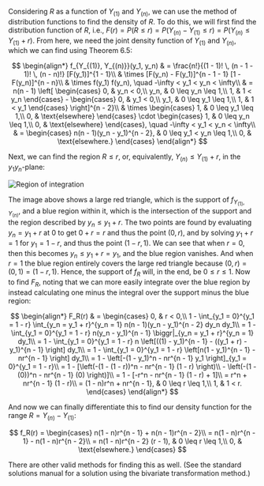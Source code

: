 Considering $R$ as a function of $Y_{(1)}$ and $Y_{(n)}$, we can use the method of distribution functions to find the density of $R$.
To do this, we will first find the distribution function of $R$, i.e., $F(r) = P(R \leq r) = P(Y_{(n)} - Y_{(1)} \leq r) = P(Y_{(n)} \leq Y_{(1)} + r)$.
From here, we need the joint density function of $Y_{(1)}$ and $Y_{(n)}$, which we can find using Theorem 6.5:

$$
\begin{align*}
    f_{Y_{(1)}, Y_{(n)}}(y_1, y_n) & = \frac{n!}{(1 - 1)! \, (n - 1 - 1)! \, (n - n)!} [F(y_1)]^{1 - 1}\\
    & \times [F(y_n) - F(y_1)]^{n - 1 - 1} [1 - F(y_n)]^{n - n}\\
    & \times f(y_1) f(y_n), \quad -\infty < y_1 < y_n < \infty\\
    & = n(n - 1) \left[
    \begin{cases}
        0, & y_n < 0,\\
        y_n, & 0 \leq y_n \leq 1,\\
        1, & 1 < y_n
    \end{cases} -
    \begin{cases}
        0, & y_1 < 0,\\
        y_1, & 0 \leq y_1 \leq 1,\\
        1, & 1 < y_1
    \end{cases} \right]^{n - 2}\\
    & \times
    \begin{cases}
        1, & 0 \leq y_1 \leq 1,\\
        0, & \text{elsewhere}
    \end{cases} \cdot
    \begin{cases}
        1, & 0 \leq y_n \leq 1,\\
        0, & \text{elsewhere}
    \end{cases}, \quad -\infty < y_1 < y_n < \infty\\
    & =
    \begin{cases}
        n(n - 1)(y_n - y_1)^{n - 2}, & 0 \leq y_1 < y_n \leq 1,\\
        0, & \text{elsewhere.}
    \end{cases}
\end{align*}
$$

Next, we can find the region $R \leq r$, or, equivalently, $Y_{(n)} \leq Y_{(1)} + r$, in the $y_1 y_n$-plane:

![Region of integration](../../../images/solutions/chapter-6-solutions/ex-6-89-roi.png)

The image above shows a large red triangle, which is the support of $f_{Y_{(1)}, Y_{(n)}}$, and a blue region within it, which is the intersection of the support and the region described by $y_n \leq y_1 + r$.
The two points are found by evaluating $y_n = y_1 + r$ at $0$ to get $0 + r = r$ and thus the point $(0, r)$, and by solving $y_1 + r = 1$ for $y_1 = 1 - r$, and thus the point $(1 - r, 1)$.
We can see that when $r = 0$, then this becomes $y_n \leq y_1 + r = y_1$, and the blue region vanishes.
And when $r = 1$ the blue region entirely covers the large red triangle because $(0, r) = (0, 1) = (1 - r, 1)$.
Hence, the support of $f_R$ will, in the end, be $0 \leq r \leq 1$.
Now to find $F_R$, noting that we can more easily integrate over the blue region by instead calculating one minus the integral over the support minus the blue region:

$$
\begin{align*}
    F_R(r) & =
    \begin{cases}
        0, & r < 0,\\
        1 - \int_{y_1 = 0}^{y_1 = 1 - r} \int_{y_n = y_1 + r}^{y_n = 1} n(n - 1)(y_n - y_1)^{n - 2} dy_n dy_1\\
        = 1 - \int_{y_1 = 0}^{y_1 = 1 - r} n(y_n - y_1)^{n - 1} \biggr|_{y_n = y_1 + r}^{y_n = 1} dy_1\\
        = 1 - \int_{y_1 = 0}^{y_1 = 1 - r} n \left[((1) - y_1)^{n - 1} - ((y_1 + r) - y_1)^{n - 1} \right] dy_1\\
        = 1 - \int_{y_1 = 0}^{y_1 = 1 - r} \left[n(1 - y_1)^{n - 1} - nr^{n - 1} \right] dy_1\\
        = 1 - \left[-(1 - y_1)^n - nr^{n - 1} y_1 \right]_{y_1 = 0}^{y_1 = 1 - r}\\
        = 1 - [\left(-(1 - (1 - r))^n - nr^{n - 1} (1 - r) \right)\\
         - \left(-(1 - (0))^n - nr^{n - 1} (0) \right)]\\
        = 1 - [-r^n - nr^{n - 1} (1 - r) + 1]\\
        = r^n + nr^{n - 1} (1 - r)\\
        = (1 - n)r^n + nr^{n - 1}, & 0 \leq r \leq 1,\\
        1, & 1 < r.
    \end{cases}
\end{align*}
$$

And now we can finally differentiate this to find our density function for the range $R = Y_{(n)} - Y_{(1)}$:

$$
f_R(r) =
\begin{cases}
    n(1 - n)r^{n - 1} + n(n - 1)r^{n - 2}\\
    = n(1 - n)r^{n - 1} - n(1 - n)r^{n - 2}\\
    = n(1 - n)r^{n - 2} (r - 1), & 0 \leq r \leq 1,\\
    0, & \text{elsewhere.}
\end{cases}
$$

There are other valid methods for finding this as well.
(See the standard solutions manual for a solution using the bivariate transformation method.)
